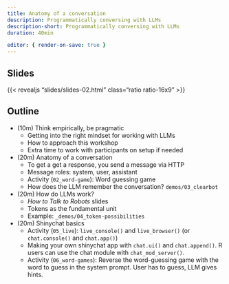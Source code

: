 ```yaml
---
title: Anatomy of a conversation
description: Programmatically conversing with LLMs
description-short: Programmatically conversing with LLMs
duration: 40min

editor: { render-on-save: true }
---
```


## Slides

{{< revealjs "slides/slides-02.html" class="ratio ratio-16x9" >}}

## Outline

- (10m) Think empirically, be pragmatic
  - Getting into the right mindset for working with LLMs
  - How to approach this workshop
  - Extra time to work with participants on setup if needed

- (20m) Anatomy of a conversation
  - To get a get a response, you send a message via HTTP
  - Message roles: system, user, assistant
  - Activity (`02_word-game`): Word guessing game
  - How does the LLM remember the conversation? `demos/03_clearbot`

- (20m) How do LLMs work?
  - _How to Talk to Robots_ slides
  - Tokens as the fundamental unit
  - Example: `_demos/04_token-possibilities`

- (20m) Shinychat basics
  - Activity (`05_live`): `live_console()` and `live_browser()` (or `chat.console()` and `chat.app()`)
  - Making your own shinychat app with `chat.ui()` and `chat.append()`. R users can use the chat module with `chat_mod_server()`.
  - Activity (`06_word-games`): Reverse the word-guessing game with the word to guess in the system prompt. User has to guess, LLM gives hints.
